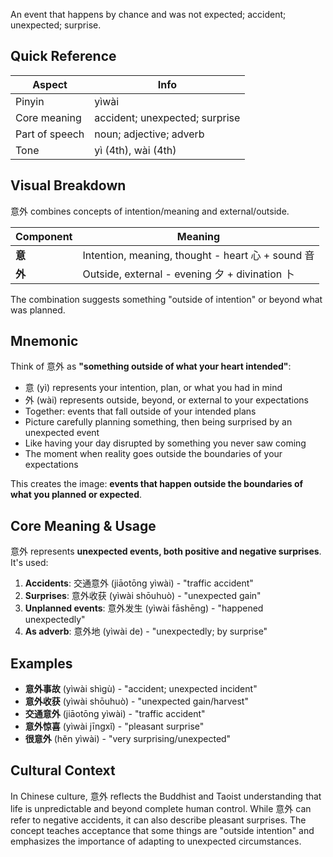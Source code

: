 An event that happens by chance and was not expected; accident; unexpected; surprise.

## Quick Reference

| Aspect         | Info                           |
| -------------- | ------------------------------ |
| Pinyin         | yìwài                          |
| Core meaning   | accident; unexpected; surprise |
| Part of speech | noun; adjective; adverb        |
| Tone           | yì (4th), wài (4th)            |

## Visual Breakdown

意外 combines concepts of intention/meaning and external/outside.

| Component | Meaning                                           |
| --------- | ------------------------------------------------- |
| **意**    | Intention, meaning, thought - heart 心 + sound 音 |
| **外**    | Outside, external - evening 夕 + divination 卜    |

The combination suggests something "outside of intention" or beyond what was planned.

## Mnemonic

Think of 意外 as **"something outside of what your heart intended"**:

- 意 (yì) represents your intention, plan, or what you had in mind
- 外 (wài) represents outside, beyond, or external to your expectations
- Together: events that fall outside of your intended plans
- Picture carefully planning something, then being surprised by an unexpected event
- Like having your day disrupted by something you never saw coming
- The moment when reality goes outside the boundaries of your expectations

This creates the image: **events that happen outside the boundaries of what you planned or
expected**.

## Core Meaning & Usage

意外 represents **unexpected events, both positive and negative surprises**. It's used:

1. **Accidents**: 交通意外 (jiāotōng yìwài) - "traffic accident"
2. **Surprises**: 意外收获 (yìwài shōuhuò) - "unexpected gain"
3. **Unplanned events**: 意外发生 (yìwài fāshēng) - "happened unexpectedly"
4. **As adverb**: 意外地 (yìwài de) - "unexpectedly; by surprise"

## Examples

- **意外事故** (yìwài shìgù) - "accident; unexpected incident"
- **意外收获** (yìwài shōuhuò) - "unexpected gain/harvest"
- **交通意外** (jiāotōng yìwài) - "traffic accident"
- **意外惊喜** (yìwài jīngxǐ) - "pleasant surprise"
- **很意外** (hěn yìwài) - "very surprising/unexpected"

## Cultural Context

In Chinese culture, 意外 reflects the Buddhist and Taoist understanding that life is unpredictable
and beyond complete human control. While 意外 can refer to negative accidents, it can also describe
pleasant surprises. The concept teaches acceptance that some things are "outside intention" and
emphasizes the importance of adapting to unexpected circumstances.
